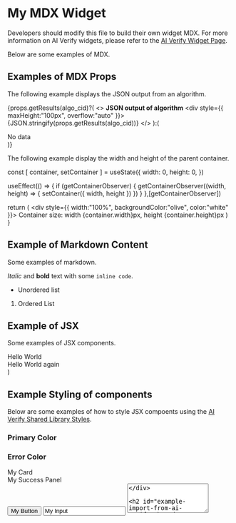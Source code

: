 # My MDX Widget

Developers should modify this file to build their own widget MDX. For more information on AI Verify widgets, please refer to the [AI Verify Widget Page](https://gitlab.com/imda_dsl/t2po/ai-verify/ai-verify-portal/ai-verify-plugin/-/blob/main/docs/Widget.md).

Below are some examples of MDX.

## Examples of MDX Props

The following example displays the JSON output from an algorithm.


{props.getResults(algo_cid)?(
  <>
    <b>JSON output of algorithm</b>
    <div style={{ maxHeight:"100px", overflow:"auto" }}>{JSON.stringify(props.getResults(algo_cid))}</div>
  </>
):(
  <div>No data</div>
)}


The following example display the width and height of the parent container.

  const [ container, setContainer ] = useState({
    width: 0,
    height: 0,
  })

  useEffect(() => {
    if (getContainerObserver) {
      getContainerObserver((width, height) => {
        setContainer({
          width,
          height
        })
      })
    }
  },[getContainerObserver])

  return (
    <div style={{ width:"100%", backgroundColor:"olive", color:"white" }}>
      Container size: width {container.width}px, height {container.height}px
    </div>
  )
}

<DisplayWidgetSize getContainerObserver={props.getContainerObserver} />

## Example of Markdown Content

Some examples of markdown.

*Italic* and **bold** text with some `inline code`.
* Unordered list
1. Ordered List

## Example of JSX

Some examples of JSX components.

<div>Hello World</div>

  <div>Hello World again</div>
)

<HelloWorld />

## Example Styling of components

Below are some examples of how to style JSX compoents using the [AI Verify Shared Library Styles](https://gitlab.com/imda_dsl/t2po/ai-verify/ai-verify-portal/ai-verify-shared-library/-/tree/main/packages/styles).

<div style={{ display:"flex" }}>
  <h3 className="c-primary">Primary Color</h3>
  <h3 className="c-error">Error Color</h3>
</div>

<div className="aiv-card">My Card</div>
<div className="aiv-panel c-success">My Success Panel</div>

<div style={{ display:"flex", alignItems:"flex-start", width:"100%" }}>
  <button className="aiv-button">My Button</button>
  <input className="aiv-input" value="My Input" />
  <textarea rows="4" className="aiv-textarea" value="My Textarea" />
</div>

## Example Import from AI Verify Shared Library

Below is an example of how to add a [BarChart](https://gitlab.com/imda_dsl/t2po/ai-verify/ai-verify-portal/ai-verify-shared-library/-/tree/main/packages/charts#barchart) component from the [AI Verify Shared Charts Library](https://gitlab.com/imda_dsl/t2po/ai-verify/ai-verify-portal/ai-verify-shared-library/-/tree/main/packages/charts).


  {
    name: 'Page A',
    uv: 4000,
    pv: 2400,
    amt: 2400,
  },
  {
    name: 'Page B',
    uv: 3000,
    pv: 1398,
    amt: 2210,
  },
  {
    name: 'Page C',
    uv: 2000,
    pv: 9800,
    amt: 2290,
  },
  {
    name: 'Page D',
    uv: 2780,
    pv: 3908,
    amt: 2000,
  },
  {
    name: 'Page E',
    uv: 1890,
    pv: 4800,
    amt: 2181,
  },
  {
    name: 'Page F',
    uv: 2390,
    pv: 3800,
    amt: 2500,
  },
  {
    name: 'Page G',
    uv: 3490,
    pv: 4300,
    amt: 2100,
  },
];

<div style={{ width:"100%", height:"220px", padding:"10px" }}>
  <BarChart
    data={data01}
    xAxisDataKey="name"
    bars={[{ dataKey:"uv" }, { dataKey:"pv" }, { dataKey:"amt" }]}
  />
</div>